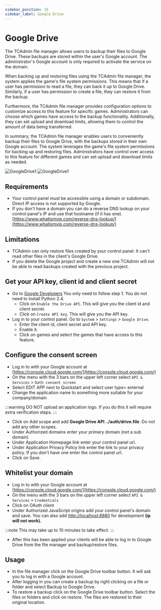 ```yaml
---
sidebar_position: 15
sidebar_label: Google Drive
---
```


# Google Drive

The TCAdmin file manager allows users to backup their files to Google Drive. These backups are stored within the user's Google account. The administrator's Google account is only required to activate the service on the domain.

When backing up and restoring files using the TCAdmin file manager, the system applies the game's file system permissions. This means that if a user has permission to read a file, they can back it up to Google Drive. Similarly, if a user has permission to create a file, they can restore it from the backup.

Furthermore, the TCAdmin file manager provides configuration options to customize access to this feature for specific games. Administrators can choose which games have access to the backup functionality. Additionally, they can set upload and download limits, allowing them to control the amount of data being transferred.

In summary, the TCAdmin file manager enables users to conveniently backup their files to Google Drive, with the backups stored in their own Google account. The system leverages the game's file system permissions for backing up and restoring files. Administrators have control over access to this feature for different games and can set upload and download limits as needed.

![GoogleDrive1](/img/using-tca/800px-GoogleDrive1.png)
![GoogleDrive1](/img/using-tca/800px-GoogleDrive2.png)

## Requirements

- Your control panel must be accessible using a domain or subdomain. Direct IP access is not supported by Google.
- If you don't have a domain you can do a reverse DNS lookup on your control panel's IP and use that hostname (if it has one). [https://www.whatismyip.com/reverse-dns-lookup/](https://www.whatismyip.com/reverse-dns-lookup/)

## Limitations

- TCAdmin can only restore files created by your control panel. It can't read other files in the client's Google Drive.
- If you delete the Google project and create a new one TCAdmin will not be able to read backups created with the previous project.

## Get your API key, client id and client secret

- Go to [Google Developers](https://developers.google.com/drive/api/v3/quickstart/js) You only need to follow step 1. You do not need to install Python 2.4.
  - Click on `Enable the Drive API`. This will give you the client id and client secret.
  - Click on `Create API key`. This will give you the API key.
- Log in to your control panel. Go to `System` > `Settings` > `Google Drive`.
  - Enter the client id, client secret and API key.
  - Enable it.
  - Click on games and select the games that have access to this feature.

## Configure the consent screen

- Log in to with your Google account at [https://console.cloud.google.com/](https://console.cloud.google.com/)
- On the menu with the 3 bars on the upper left corner select `API & Services` > `Oath consent screen`
- Select EDIT APP next to Quickstart and select user type= external
- Change the application name to something more suitable for your company/domain

:::warning
DO NOT upload an application logo. If you do this it will require extra verification steps.
:::

- Click on Add scope and add **Google Drive API ../auth/drive.file**. Do not add any other scopes.
- Under Authorized domains enter your primary domain (not a sub domain)
- Under Application Homepage link enter your control panel url.
- Under Application Privacy Policy link enter the link to your privacy policy. If you don't have one enter the control panel url.
- Click on Save.

## Whitelist your domain

- Log in to with your Google account at [https://console.cloud.google.com/](https://console.cloud.google.com/)
- On the menu with the 3 bars on the upper left corner select `API & Services` > `Credentials`
- Click on OAuth client
- Under Authorized JavaScript origins add your control panel's domain and save. You can also add [http://localhost:8880](http://localhost:8880) for development **(ip will not work).**

:::note
This may take up to 10 minutes to take effect.
:::

- After this has been applied your clients will be able to log in to Google Drive from the file manager and backup/restore files.

## Usage
- In the file manager click on the Google Drive toolbar button. It will ask you to log in with a Google account.
- After logging in you can create a backup by right clicking on a file or folder and select Backup to Google Drive.
- To restore a backup click on the Google Drive toolbar button. Select the files or folders and click on restore. The files are restored to their original location.